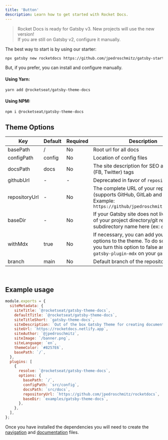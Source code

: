 ```yaml
---
title: 'Button'
description: Learn how to get started with Rocket Docs.
---
```


> Rocket Docs is ready for Gatsby v3. New projects will use the new version! <br />
> If you are still on Gatsby v2, configure it manually.

The best way to start is by using our starter:

```bash
npx gatsby new rocketdocs https://github.com/jpedroschmitz/gatsby-starter-rocketdocs
```

But, if you prefer, you can install and configure manually.

#### Using Yarn:

```bash
yarn add @rocketseat/gatsby-theme-docs
```

#### Using NPM:

```bash
npm i @rocketseat/gatsby-theme-docs
```

## Theme Options

| Key           | Default | Required | Description                                                                                                                                                            |
| ------------- | ------- | -------- | ---------------------------------------------------------------------------------------------------------------------------------------------------------------------- |
| basePath      | /       | No       | Root url for all docs                                                                                                                                                  |
| configPath    | config  | No       | Location of config files                                                                                                                                               |
| docsPath      | docs    | No       | The site description for SEO and social (FB, Twitter) tags                                                                                                             |
| githubUrl     | -       | -        | Deprecated in favor of `repositoryUrl`                                                                                                                                 |
| repositoryUrl | -       | No       | The complete URL of your repository (supports GitHub, GitLab and Bitbucket). Example: `https://github/jpedroschmitz/rocketdocs`                                        |
| baseDir       | -       | No       | If your Gatsby site does not live in the root of your project directory/git repo, pass the subdirectory name here (ex: `docs`)                                         |
| withMdx       | true    | No       | If necessary, you can add your own MDX options to the theme. To do so, make sure you turn this option to false and include `gatsby-plugin-mdx` on your `gatsby-config` |
| branch        | main    | No       | Default branch of the repository                                                                                                                                       |

<br />

## Example usage

```js title=gatsby-config.js
module.exports = {
  siteMetadata: {
    siteTitle: `@rocketseat/gatsby-theme-docs`,
    defaultTitle: `@rocketseat/gatsby-theme-docs`,
    siteTitleShort: `gatsby-theme-docs`,
    siteDescription: `Out of the box Gatsby Theme for creating documentation websites easily and quickly`,
    siteUrl: `https://rocketdocs.netlify.app`,
    siteAuthor: `@jpedroschmitz`,
    siteImage: `/banner.png`,
    siteLanguage: `en`,
    themeColor: `#8257E6`,
    basePath: `/`,
  },
  plugins: [
    {
      resolve: `@rocketseat/gatsby-theme-docs`,
      options: {
        basePath: `/`,
        configPath: `src/config`,
        docsPath: `src/docs`,
        repositoryUrl: `https://github.com/jpedroschmitz/rocketdocs`,
        baseDir: `examples/gatsby-theme-docs`,
      },
    },
  ],
};
```

Once you have installed the dependencies you will need to create the [navigation](/usage/navigation) and [documentation](/usage/creating-docs) files.
